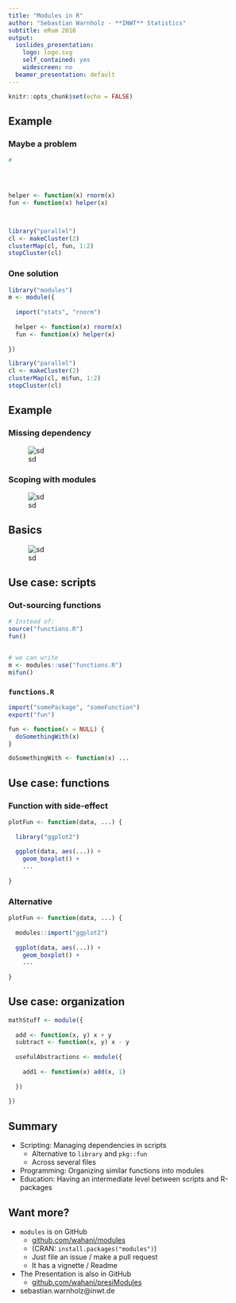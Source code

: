 ```yaml
---
title: "Modules in R"
author: "Sebastian Warnholz - **INWT** Statistics"
subtitle: eRum 2016
output:
  ioslides_presentation:
    logo: logo.svg
    self_contained: yes
    widescreen: no
  beamer_presentation: default
---
```


```r
knitr::opts_chunk$set(echo = FALSE)
```


## Example 

<div class="columns-2">

### Maybe a problem
```r
#




helper <- function(x) rnorm(x)
fun <- function(x) helper(x)



library("parallel")
cl <- makeCluster(2)
clusterMap(cl, fun, 1:2)
stopCluster(cl)
```



### One solution
```r

library("modules")
m <- module({
  
  import("stats", "rnorm")
  
  helper <- function(x) rnorm(x)
  fun <- function(x) helper(x)
  
})

library("parallel")
cl <- makeCluster(2)
clusterMap(cl, m$fun, 1:2)
stopCluster(cl)
```

</div>

## Example

<div class="columns-2">
### Missing dependency
![sd](scopeStandard.png)

### Scoping with modules
![sd](scope.png)

</div>

## Basics

![sd](chart.png)


## Use case: scripts {.smaller}

<div class="columns-2">
### Out-sourcing functions

```r
# Instead of:
source("functions.R")
fun()


# we can write
m <- modules::use("functions.R")
m$fun()
```



### `functions.R`
```r
import("somePackage", "someFunction")
export("fun")

fun <- function(x = NULL) {
  doSomethingWith(x)
}

doSomethingWith <- function(x) ...
```

</div>


## Use case: functions {.smaller}

<div class="columns-2">
### Function with side-effect

```r
plotFun <- function(data, ...) {
  
  library("ggplot2")
  
  ggplot(data, aes(...)) + 
    geom_boxplot() +
    ...
  
}
```

### Alternative
```r
plotFun <- function(data, ...) {
  
  modules::import("ggplot2")
  
  ggplot(data, aes(...)) + 
    geom_boxplot() +
    ...
  
}
```
</div>


## Use case: organization

```r
mathStuff <- module({
  
  add <- function(x, y) x + y
  subtract <- function(x, y) x - y
  
  usefulAbstractions <- module({
    
    add1 <- function(x) add(x, 1)
    
  })
  
})
```



## Summary

- Scripting: Managing dependencies in scripts
    - Alternative to `library` and `pkg::fun`
    - Across several files
- Programming: Organizing similar functions into modules
- Education: Having an intermediate level between scripts and R-packages


## Want more?

- `modules` is on GitHub
    - [github.com/wahani/modules](https://www.github.com/wahani/modules)
    - (CRAN: `install.packages("modules")`)
    - Just file an issue / make a pull request
    - It has a vignette / Readme


- The Presentation is also in GitHub
    - [github.com/wahani/presiModules](https://www.github.com/wahani/presiModules)

- sebastian.warnholz@inwt.de

